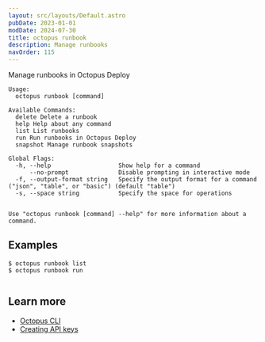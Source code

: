 ```yaml
---
layout: src/layouts/Default.astro
pubDate: 2023-01-01
modDate: 2024-07-30
title: octopus runbook
description: Manage runbooks
navOrder: 115
---
```


Manage runbooks in Octopus Deploy

```
Usage:
  octopus runbook [command]

Available Commands:
  delete Delete a runbook
  help Help about any command
  list List runbooks
  run Run runbooks in Octopus Deploy
  snapshot Manage runbook snapshots

Global Flags:
  -h, --help                   Show help for a command
      --no-prompt              Disable prompting in interactive mode
  -f, --output-format string   Specify the output format for a command ("json", "table", or "basic") (default "table")
  -s, --space string           Specify the space for operations


Use "octopus runbook [command] --help" for more information about a command.
```

## Examples

<SamplesInstance />

```
$ octopus runbook list
$ octopus runbook run


```

## Learn more

- [Octopus CLI](/docs/octopus-rest-api/cli)
- [Creating API keys](/docs/octopus-rest-api/how-to-create-an-api-key)